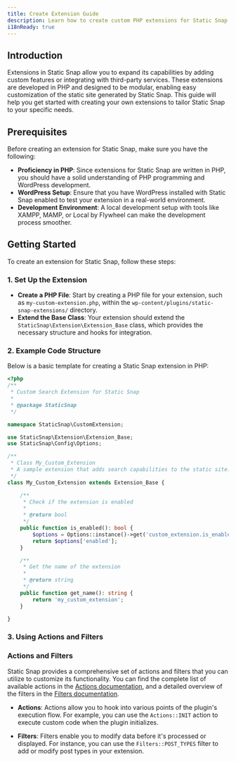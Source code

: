 ```yaml
---
title: Create Extension Guide
description: Learn how to create custom PHP extensions for Static Snap to enhance its functionality and integrate with third-party services.
i18nReady: true
---
```



## Introduction

Extensions in Static Snap allow you to expand its capabilities by adding custom features or integrating with third-party services. These extensions are developed in PHP and designed to be modular, enabling easy customization of the static site generated by Static Snap. This guide will help you get started with creating your own extensions to tailor Static Snap to your specific needs.

## Prerequisites

Before creating an extension for Static Snap, make sure you have the following:

- **Proficiency in PHP**: Since extensions for Static Snap are written in PHP, you should have a solid understanding of PHP programming and WordPress development.
- **WordPress Setup**: Ensure that you have WordPress installed with Static Snap enabled to test your extension in a real-world environment.
- **Development Environment**: A local development setup with tools like XAMPP, MAMP, or Local by Flywheel can make the development process smoother.

## Getting Started

To create an extension for Static Snap, follow these steps:

### 1. Set Up the Extension

- **Create a PHP File**: Start by creating a PHP file for your extension, such as `my-custom-extension.php`, within the `wp-content/plugins/static-snap-extensions/` directory.
- **Extend the Base Class**: Your extension should extend the `StaticSnap\Extension\Extension_Base` class, which provides the necessary structure and hooks for integration.

### 2. Example Code Structure

Below is a basic template for creating a Static Snap extension in PHP:

```php
<?php
/**
 * Custom Search Extension for Static Snap
 *
 * @package StaticSnap
 */

namespace StaticSnap\CustomExtension;

use StaticSnap\Extension\Extension_Base;
use StaticSnap\Config\Options;

/**
 * Class My_Custom_Extension
 * A sample extension that adds search capabilities to the static site.
 */
class My_Custom_Extension extends Extension_Base {

    /**
     * Check if the extension is enabled
     *
     * @return bool
     */
    public function is_enabled(): bool {
        $options = Options::instance()->get('custom_extension.is_enabled', ['enabled' => false]);
        return $options['enabled'];
    }

    /**
     * Get the name of the extension
     *
     * @return string
     */
    public function get_name(): string {
        return 'my_custom_extension';
    }

}

```

### 3. Using Actions and Filters

### Actions and Filters

Static Snap provides a comprehensive set of actions and filters that you can utilize to customize its functionality. You can find the complete list of available actions in the [Actions documentation](/en/developers/actions/), and a detailed overview of the filters in the [Filters documentation](/en/developers/filters/).

- **Actions**:
  Actions allow you to hook into various points of the plugin's execution flow. For example, you can use the `Actions::INIT` action to execute custom code when the plugin initializes.

- **Filters**:
  Filters enable you to modify data before it's processed or displayed. For instance, you can use the `Filters::POST_TYPES` filter to add or modify post types in your extension.


